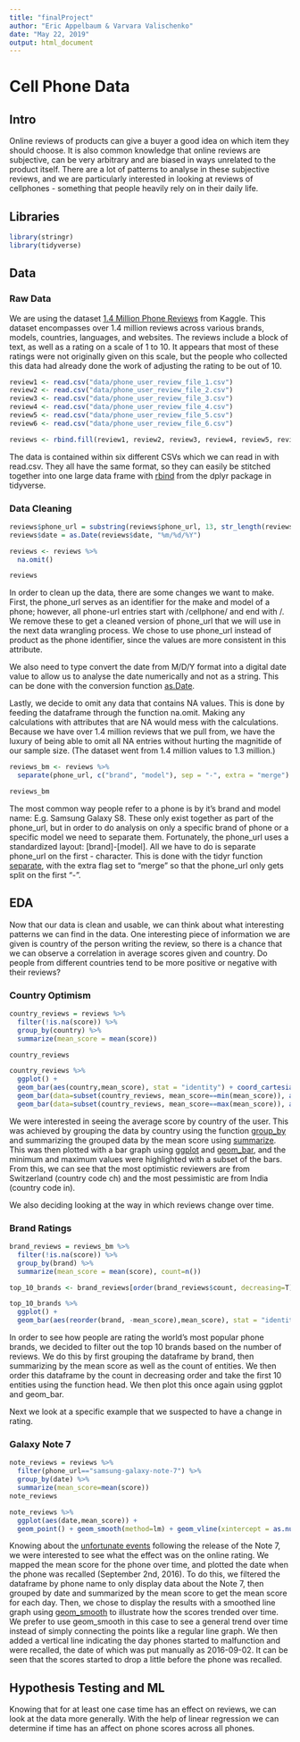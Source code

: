```yaml
---
title: "finalProject"
author: "Eric Appelbaum & Varvara Valischenko"
date: "May 22, 2019"
output: html_document
---
```


# Cell Phone Data

## Intro

Online reviews of products can give a buyer a good idea on which item they should choose. It is also common knowledge that online reviews are subjective, can be very arbitrary and are biased in ways unrelated to the product itself. There are a lot of patterns to analyse in these subjective reviews, and we are particularly interested in looking at reviews of cellphones - something that people heavily rely on in their daily life.

## Libraries

```r
library(stringr)
library(tidyverse)
```

## Data

### Raw Data

We are using the dataset [1.4 Million Phone Reviews](https://www.kaggle.com/masaladata/14-million-cell-phone-reviews) from Kaggle. This dataset encompasses over 1.4 million reviews across various brands, models, countries, languages, and websites. The reviews include a block of text, as well as a rating on a scale of 1 to 10. It appears that most of these ratings were not originally given on this scale, but the people who collected this data had already done the work of adjusting the rating to be out of 10.

```r
review1 <- read.csv("data/phone_user_review_file_1.csv")
review2 <- read.csv("data/phone_user_review_file_2.csv")
review3 <- read.csv("data/phone_user_review_file_3.csv")
review4 <- read.csv("data/phone_user_review_file_4.csv")
review5 <- read.csv("data/phone_user_review_file_5.csv")
review6 <- read.csv("data/phone_user_review_file_6.csv")
```

```r
reviews <- rbind.fill(review1, review2, review3, review4, review5, review6)
```

The data is contained within six different CSVs which we can read in with read.csv. They all have the same format, so they can easily be stitched together into one large data frame with [rbind](http://www.endmemo.com/program/R/rbind.php) from the dplyr package in tidyverse.

### Data Cleaning

```r
reviews$phone_url = substring(reviews$phone_url, 13, str_length(reviews$phone_url)-1)
reviews$date = as.Date(reviews$date, "%m/%d/%Y")

reviews <- reviews %>%
  na.omit()

reviews
```

In order to clean up the data, there are some changes we want to make. First, the phone_url serves as an identifier for the make and model of a phone; however, all phone-url entries start with /cellphone/ and end with /. We remove these to get a cleaned version of phone_url that we will use in the next data wrangling process. We chose to use phone_url instead of product as the phone identifier, since the values are more consistent in this attribute.

We also need to type convert the date from M/D/Y format into a digital date value to allow us to analyse the date numerically and not as a string. This can be done with the conversion function [as.Date](https://www.statmethods.net/input/dates.html).

Lastly, we decide to omit any data that contains NA values. This is done by feeding the dataframe through the function na.omit. Making any calculations with attributes that are NA would mess with the calculations. Because we have over 1.4 million reviews that we pull from, we have the luxury of being able to omit all NA entries without hurting the magnitide of our sample size. (The dataset went from 1.4 million values to 1.3 million.)

```r
reviews_bm <- reviews %>%
  separate(phone_url, c("brand", "model"), sep = "-", extra = "merge")

reviews_bm
```

The most common way people refer to a phone is by it's brand and model name: E.g. Samsung Galaxy S8. These only exist together as part of the phone_url, but in order to do analysis on only a specific brand of phone or a specific model we need to separate them. Fortunately, the phone_url uses a standardized layout: [brand]-[model]. All we have to do is separate phone_url on the first - character. This is done with the tidyr function [separate](https://www.rdocumentation.org/packages/tidyr/versions/0.8.3/topics/separate), with the extra flag set to "merge" so that the phone_url only gets split on the first "-".

## EDA

Now that our data is clean and usable, we can think about what interesting patterns we can find in the data. One interesting piece of information we are given is country of the person writing the review, so there is a chance that we can observe a correlation in average scores given and country. Do people from different countries tend to be more positive or negative with their reviews?

### Country Optimism
```r
country_reviews = reviews %>%
  filter(!is.na(score)) %>%
  group_by(country) %>%
  summarize(mean_score = mean(score))

country_reviews

country_reviews %>%
  ggplot() +
  geom_bar(aes(country,mean_score), stat = "identity") + coord_cartesian(ylim=c(6.0,10.0)) +
  geom_bar(data=subset(country_reviews, mean_score==min(mean_score)), aes(country, mean_score), fill="red", stat="identity") +
  geom_bar(data=subset(country_reviews, mean_score==max(mean_score)), aes(country, mean_score), fill="cyan", stat="identity") 

```
We were interested in seeing the average score by country of the user. This was achieved by grouping the data by country using the function [group_by](https://dplyr.tidyverse.org/reference/group_by.html) and summarizing the grouped data by the mean score using [summarize](https://dplyr.tidyverse.org/reference/summarise.html). This was then plotted with a bar graph using [ggplot](https://www.statmethods.net/advgraphs/ggplot2.html) and [geom_bar](https://ggplot2.tidyverse.org/reference/geom_bar.html), and the minimum and maximum values were highlighted with a subset of the bars. From this, we can see that the most optimistic reviewers are from Switzerland (country code ch) and the most pessimistic are from India (country code in). 

We also deciding looking at the way in which reviews change over time.

### Brand Ratings
```r

brand_reviews = reviews_bm %>%
  filter(!is.na(score)) %>%
  group_by(brand) %>%
  summarize(mean_score = mean(score), count=n())

top_10_brands <- brand_reviews[order(brand_reviews$count, decreasing=T),] %>% head(10)

top_10_brands %>%
  ggplot() +
  geom_bar(aes(reorder(brand, -mean_score),mean_score), stat = "identity") + coord_cartesian(ylim=c(6.0,10.0)) + labs(x="brand")

```
In order to see how people are rating the world's most popular phone brands, we decided to filter out the top 10 brands based on the number of reviews. We do this by first grouping the dataframe by brand, then summarizing by the mean score as well as the count of entities. We then order this dataframe by the count in decreasing order and take the first 10 entities using the function head. We then plot this once again using ggplot and geom_bar. 

Next we look at a specific example that we suspected to have a change in rating.

### Galaxy Note 7
```r

note_reviews = reviews %>%
  filter(phone_url=="samsung-galaxy-note-7") %>%
  group_by(date) %>%
  summarize(mean_score=mean(score))
note_reviews

note_reviews %>%
  ggplot(aes(date,mean_score)) +
  geom_point() + geom_smooth(method=lm) + geom_vline(xintercept = as.numeric(as.Date("2016-09-02")), color="red")

```
Knowing about the [unfortunate events](https://www.theverge.com/2016/9/2/12767670/samsung-galaxy-note-7-recall-fire-risk) following the release of the Note 7, we were interested to see what the effect was on the online rating. We mapped the mean score for the phone over time, and plotted the date when the phone was recalled (September 2nd, 2016). To do this, we filtered the dataframe by phone name to only display data about the Note 7, then grouped by date and summarized by the mean score to get the mean score for each day. Then, we chose to display the results with a smoothed line graph using [geom_smooth](https://ggplot2.tidyverse.org/reference/geom_smooth.html) to illustrate how the scores trended over time. We prefer to use geom_smooth in this case to see a general trend over time instead of simply connecting the points like a regular line graph. We then added a vertical line indicating the day phones started to malfunction and were recalled, the date of which was put manually as 2016-09-02. It can be seen that the scores started to drop a little before the phone was recalled. 

## Hypothesis Testing and ML

Knowing that for at least one case time has an effect on reviews, we can look at the data more generally. With the help of linear regression we can determine if time has an affect on phone scores across all phones. 
